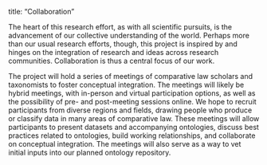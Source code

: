title: "Collaboration"

The heart of this research effort, as with all scientific pursuits, is the advancement of our collective understanding of the world. Perhaps more than our usual research efforts, though, this project is inspired by and hinges on the integration of research and ideas across research communities. Collaboration is thus a central focus of our work.

The project will hold a series of meetings of comparative law scholars and taxonomists to foster conceptual integration. The meetings will likely be hybrid meetings, with in-person and virtual participation options, as well as the possibility of pre- and post-meeting sessions online. We hope to recruit participants from diverse regions and fields, drawing people who produce or classify data in many areas of comparative law. These meetings will allow participants to present datasets and accompanying ontologies, discuss best practices related to ontologies, build working relationships, and collaborate on conceptual integration. The meetings will also serve as a way to vet initial inputs into our planned ontology repository.

